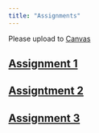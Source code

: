 ```yaml
---
title: "Assignments"
---
```


Please upload to [Canvas](https://cas.columbia.edu/cas/login?service=https%3A%2F%2Fcourseworks.columbia.edu%2Fsakai-login-tool%2Fcontainer)

## [Assignment 1](assignments/Assignment1.html)

## [Assigntment 2](assignments/assignment2.html)

## [Assignment 3](assignments/assignment3.html)
